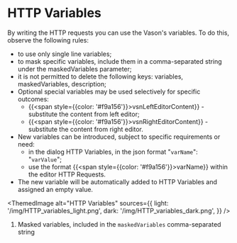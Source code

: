 # HTTP Variables

By writing the HTTP requests you can use the Vason's variables. To do this, observe the following rules:

- to use only single line variables;
- to mask specific variables, include them in a comma-separated string under the maskedVariables parameter;
- it is not permitted to delete the following keys: variables, maskedVariables, description;
- Optional special variables may be used selectively for specific outcomes:
    - &#123;&#123;<span style={{color: '#f9a156'}}>vsnLeftEditorContent</span>&#125;&#125; - substitute the content from left editor;
    - &#123;&#123;<span style={{color: '#f9a156'}}>vsnRightEditorContent</span>&#125;&#125; - substitute the content from right editor.
- New variables can be introduced, subject to specific requirements or need:
    - in the dialog HTTP Variables, in the json format "`varName`": "`varValue`";
    - use the format &#123;&#123;<span style={{color: '#f9a156'}}>varName</span>&#125;&#125; within the editor HTTP Requests.
- The new variable will be automatically added to HTTP Variables and assigned an empty value.


<ThemedImage
    alt="HTTP Variables"
    sources={{
        light: '/img/HTTP_variables_light.png',
        dark: '/img/HTTP_variables_dark.png',
    }}
/>

1. Masked variables, included in the `maskedVariables` comma-separated string